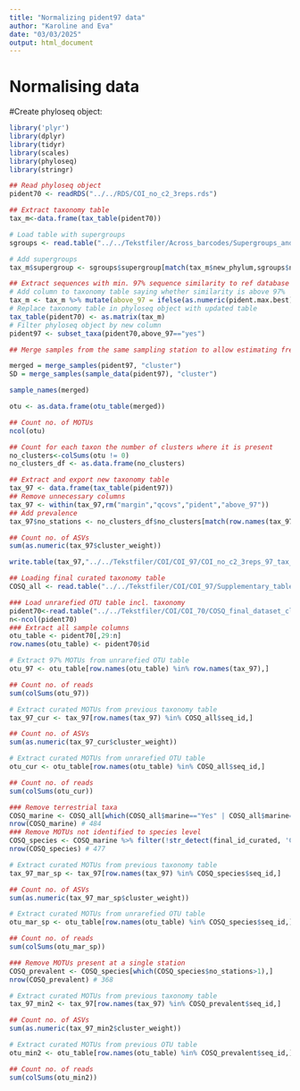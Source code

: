 ```yaml
---
title: "Normalizing pident97 data"
author: "Karoline and Eva"
date: "03/03/2025"
output: html_document
---
```


# Normalising data

#Create phyloseq object:
```r
library('plyr')
library(dplyr)
library(tidyr)
library(scales)
library(phyloseq)
library(stringr)
```

```r

## Read phyloseq object
pident70 <- readRDS("../../RDS/COI_no_c2_3reps.rds")

## Extract taxonomy table
tax_m<-data.frame(tax_table(pident70))

# Load table with supergroups
sgroups <- read.table("../../Tekstfiler/Across_barcodes/Supergroups_and_cellularity.tsv", sep='\t', header=T, comment="")

# Add supergroups
tax_m$supergroup <- sgroups$supergroup[match(tax_m$new_phylum,sgroups$new_phylum)]

## Extract sequences with min. 97% sequence similarity to ref database
# Add column to taxonomy table saying whether similarity is above 97%
tax_m <- tax_m %>% mutate(above_97 = ifelse(as.numeric(pident.max.best) >= 97, "yes", "no"))
# Replace taxonomy table in phyloseq object with updated table
tax_table(pident70) <- as.matrix(tax_m)
# Filter phyloseq object by new column
pident97 <- subset_taxa(pident70,above_97=="yes")

## Merge samples from the same sampling station to allow estimating frequency of taxa (in terms of presence in X no. of stations)

merged = merge_samples(pident97, "cluster")
SD = merge_samples(sample_data(pident97), "cluster")

sample_names(merged)

otu <- as.data.frame(otu_table(merged))

## Count no. of MOTUs 
ncol(otu)

## Count for each taxon the number of clusters where it is present
no_clusters<-colSums(otu != 0)
no_clusters_df <- as.data.frame(no_clusters)

## Extract and export new taxonomy table
tax_97 <- data.frame(tax_table(pident97))
## Remove unnecessary columns
tax_97 <- within(tax_97,rm("margin","qcovs","pident","above_97"))
## Add prevalence
tax_97$no_stations <- no_clusters_df$no_clusters[match(row.names(tax_97),row.names(no_clusters_df))]

## Count no. of ASVs
sum(as.numeric(tax_97$cluster_weight)) 

write.table(tax_97,"../../Tekstfiler/COI/COI_97/COI_no_c2_3reps_97_tax_prev.tsv",sep="\t",row.names = T)

## Loading final curated taxonomy table 
COSQ_all <- read.table("../../Tekstfiler/COI/COI_97/Supplementary_table_A.txt", sep="\t", header=T, check.names=F)

### Load unrarefied OTU table incl. taxonomy
pident70<-read.table("../../Tekstfiler/COI/COI_70/COSQ_final_dataset_cleaned_pident_70.tsv",sep="\t", header=T, check.names=F)
n<-ncol(pident70)
### Extract all sample columns
otu_table <- pident70[,29:n] 
row.names(otu_table) <- pident70$id

# Extract 97% MOTUs from unrarefied OTU table
otu_97 <- otu_table[row.names(otu_table) %in% row.names(tax_97),]

## Count no. of reads 
sum(colSums(otu_97))

# Extract curated MOTUs from previous taxonomy table
tax_97_cur <- tax_97[row.names(tax_97) %in% COSQ_all$seq_id,]

## Count no. of ASVs
sum(as.numeric(tax_97_cur$cluster_weight)) 

# Extract curated MOTUs from unrarefied OTU table
otu_cur <- otu_table[row.names(otu_table) %in% COSQ_all$seq_id,]

## Count no. of reads 
sum(colSums(otu_cur))

### Remove terrestrial taxa
COSQ_marine <- COSQ_all[which(COSQ_all$marine=="Yes" | COSQ_all$marine=="Yes (mainly Freshwater)"),]
nrow(COSQ_marine) # 484
### Remove MOTUs not identified to species level
COSQ_species <- COSQ_marine %>% filter(!str_detect(final_id_curated, 'COSQ'))
nrow(COSQ_species) # 477

# Extract curated MOTUs from previous taxonomy table
tax_97_mar_sp <- tax_97[row.names(tax_97) %in% COSQ_species$seq_id,]

## Count no. of ASVs
sum(as.numeric(tax_97_mar_sp$cluster_weight)) 

# Extract curated MOTUs from unrarefied OTU table
otu_mar_sp <- otu_table[row.names(otu_table) %in% COSQ_species$seq_id,]

## Count no. of reads 
sum(colSums(otu_mar_sp))

### Remove MOTUs present at a single station
COSQ_prevalent <- COSQ_species[which(COSQ_species$no_stations>1),] 
nrow(COSQ_prevalent) # 368

# Extract curated MOTUs from previous taxonomy table
tax_97_min2 <- tax_97[row.names(tax_97) %in% COSQ_prevalent$seq_id,]

## Count no. of ASVs
sum(as.numeric(tax_97_min2$cluster_weight)) 

# Extract curated MOTUs from previous OTU table
otu_min2 <- otu_table[row.names(otu_table) %in% COSQ_prevalent$seq_id,]

## Count no. of reads 
sum(colSums(otu_min2))
```